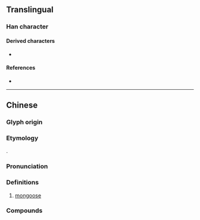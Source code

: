 {{character info}}
==Translingual==

===Han character===
{{Han char|rn=94|rad=犬|as=14|sn=17|four=|canj=KHTBO|ids=⿰犭蒙}}

====Derived characters====
* {{l|mul|[[𧃶]]}}

====References====
* {{Han ref|kx=0720.220|dkj=20761|dj=1132.090|hdz=21371.010|uh=7374|ud=29556}}

----

==Chinese==
{{zh-forms}}
{{zh-wp}}

===Glyph origin===
{{Han etym|蒙}}

===Etymology===
{{psm|zh|en|mongoose|'''mong'''oose}}.

===Pronunciation===
{{zh-pron
|m=měng,méng,mǎng
|c=mung4
|mn-t=mong5/mou5
|cat=n
}}

===Definitions===
{{zh-hanzi}}

# [[mongoose]]

===Compounds===
{{zh-der|蟹獴|食蟹獴|紅頰獴|赤頰獴|蛇獴|馬島獴|狐獴}}